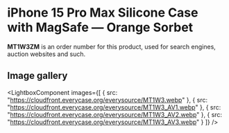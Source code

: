 
# iPhone 15 Pro Max Silicone Case with MagSafe — Orange Sorbet

<Callout type='info' emoji='👉🏻'>**MT1W3ZM** is an order number for this product, used for search engines, auction websites and such.</Callout>

## Image gallery

<LightboxComponent
    images={[
      {
        src: "https://cloudfront.everycase.org/everysource/MT1W3.webp"
      },
      {
        src: "https://cloudfront.everycase.org/everysource/MT1W3_AV1.webp"
      },
      {
        src: "https://cloudfront.everycase.org/everysource/MT1W3_AV2.webp"
      },
      {
        src: "https://cloudfront.everycase.org/everysource/MT1W3_AV3.webp"
      }
    ]}
  />
